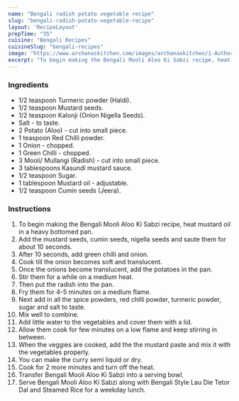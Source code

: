 ---
name: "Bengali radish potato vegetable recipe"
slug: "bengali-radish-potato-vegetable-recipe"
layout: 'RecipeLayout'
prepTime: "35"
cuisine: "Bengali Recipes"
cuisineSlug: "bengali-recipes"
image: "https://www.archanaskitchen.com/images/archanaskitchen/1-Author/Smitha-Kalluraya/Bengali_Mooli_Aloo_Ki_Sabzi_in_Mustard_Gravy.jpg"
excerpt: "To begin making the Bengali Mooli Aloo Ki Sabzi recipe, heat mustard oil in a heavy bottomed pan"
---

### Ingredients

- 1/2 teaspoon Turmeric powder (Haldi).
- 1/2 teaspoon Mustard seeds.
- 1/2 teaspoon Kalonji (Onion Nigella Seeds).
- Salt - to taste.
- 2 Potato (Aloo) - cut into small piece.
- 1 teaspoon Red Chilli powder.
- 1 Onion - chopped.
- 1 Green Chilli - chopped.
- 3 Mooli/ Mullangi (Radish) - cut into small piece.
- 3 tablespoons Kasundi mustard sauce.
- 1/2 teaspoon Sugar.
- 1 tablespoon Mustard oil - adjustable.
- 1/2 teaspoon Cumin seeds (Jeera).

### Instructions

1. To begin making the Bengali Mooli Aloo Ki Sabzi recipe, heat mustard oil in a heavy bottomed pan.
1. Add the mustard seeds, cumin seeds, nigella seeds and saute them for about 10 seconds.
1. After 10 seconds, add green chilli and onion.
1. Cook till the onion becomes soft and translucent.
1. Once the onions become translucent, add the potatoes in the pan.
1. Stir them for a while on a medium heat.
1. Then put the radish into the pan.
1. Fry them for 4-5 minutes on a medium flame.
1. Next add in all the spice powders, red chilli powder, turmeric powder, sugar and salt to taste.
1. Mix well to combine.
1. Add little water to the vegetables and cover them with a lid.
1. Allow them cook for few minutes on a low flame and keep stirring in between.
1. When the veggies are cooked, add the the mustard paste and mix it with the vegetables properly.
1. You can make the curry semi liquid or dry.
1. Cook for 2 more minutes and turn off the heat.
1. Transfer Bengali Mooli Aloo Ki Sabzi into a serving bowl.
1. Serve Bengali Mooli Aloo Ki Sabzi along with Bengali Style Lau Die Tetor Dal and Steamed Rice for a weekday lunch.
